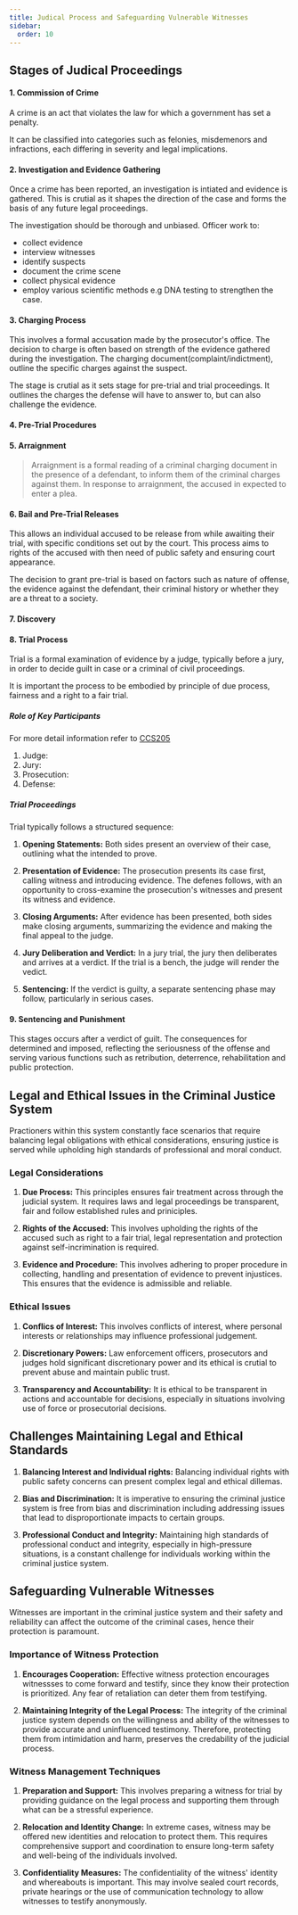 ```yaml
---
title: Judical Process and Safeguarding Vulnerable Witnesses
sidebar: 
  order: 10
---
```



## Stages of Judical Proceedings

#### 1. Commission of Crime

A crime is an act that violates the law for which a government has set a penalty.

It can be classified into categories such as felonies, misdemenors and infractions,
each differing in severity and legal implications.

#### 2. Investigation and Evidence Gathering

Once a crime has been reported, an investigation is intiated and evidence is
gathered. This is crutial as it shapes the direction of the case and forms the 
basis of any future legal proceedings.

The investigation should be thorough and unbiased. Officer work to:
- collect evidence
- interview witnesses
- identify suspects
- document the crime scene
- collect physical evidence
- employ various scientific methods e.g DNA testing 
to strengthen the case.

#### 3. Charging Process

This involves a formal accusation made by the prosecutor's office. The decision
to charge is often based on strength of the evidence gathered during the investigation.
The charging document(complaint/indictment), outline the specific charges against
the suspect.

The stage is crutial as it sets stage for pre-trial and trial proceedings. It 
outlines the charges the defense will have to answer to, but can also challenge
the evidence.

#### 4. Pre-Trial Procedures

#### 5. Arraignment

> Arraignment is a formal reading of a criminal charging document in the presence
of a defendant, to inform them of the criminal charges against them. In response
to arraignment, the accused in expected to enter a plea.

<Source
  type="ref"
  name="Wikipedia"
  href="https://en.wikipedia.org/wiki/Arraignment"
/>

#### 6. Bail and Pre-Trial Releases

This allows an individual accused to be release from while awaiting
their trial, with specific conditions set out by the court. This process aims to
rights of the accused with then need of public safety and ensuring court appearance.

The decision to grant pre-trial is based on factors such as nature of offense, 
the evidence against the defendant, their criminal history or whether they are
a threat to a society.

#### 7. Discovery

#### 8. Trial Process

Trial is a formal examination of evidence by a judge, typically before a jury, 
in order to decide guilt in case or a criminal of civil proceedings.

It is important the process to be embodied by principle of due process, fairness
and a right to a fair trial.

##### Role of Key Participants

For more detail information refer to [CCS205](/year2/ccs205/players-in-criminal-proceedings/)

1. Judge:
2. Jury:
3. Prosecution:
4. Defense:

##### Trial Proceedings

Trial typically follows a structured sequence:

1. **Opening Statements:** Both sides present an overview of their case, outlining
what the intended to prove.

2. **Presentation of Evidence:** The prosecution presents its case first, calling 
witness and introducing evidence. The defenes follows, with an opportunity to 
cross-examine the prosecution's witnesses and present its witness and evidence.

3. **Closing Arguments:** After evidence has been presented, both sides make 
closing arguments, summarizing the evidence and making the final appeal to the 
judge.

4. **Jury Deliberation and Verdict:** In a jury trial, the jury then deliberates
and arrives at a verdict. If the trial is a bench, the judge will render the vedict.

5. **Sentencing:** If the verdict is guilty, a separate sentencing phase may follow, 
particularly in serious cases.

#### 9. Sentencing and Punishment

This stages occurs after a verdict of guilt. The consequences for determined 
and imposed, reflecting the seriousness of the offense and serving various 
functions such as retribution, deterrence, rehabilitation and public protection.

## Legal and Ethical Issues in the Criminal Justice System

Practioners within this system constantly face scenarios that require balancing
legal obligations with ethical considerations, ensuring justice is served while
upholding high standards of professional and moral conduct.

### Legal Considerations

1. **Due Process:** This principles ensures fair treatment across through the 
judicial system. It requires laws and legal proceedings be transparent, fair 
and follow established rules and priniciples.

2. **Rights of the Accused:** This involves upholding the rights of the accused 
such as right to a fair trial, legal representation and protection against 
self-incrimination is required.

3. **Evidence and Procedure:** This involves adhering to proper procedure in 
collecting, handling and presentation of evidence to prevent injustices. This
ensures that the evidence is admissible and reliable.

### Ethical Issues

1. **Conflics of Interest:** This involves conflicts of interest, where personal
interests or relationships may influence professional judgement.

2. **Discretionary Powers:** Law enforcement officers, prosecutors and judges
hold significant discretionary power and its ethical is crutial to prevent 
abuse and maintain public trust.

3. **Transparency and Accountability:** It is ethical to be transparent in actions
and accountable for decisions, especially in situations involving use of force
or prosecutorial decisions.

## Challenges Maintaining Legal and Ethical Standards

1. **Balancing Interest and Individual rights:** Balancing individual rights 
with public safety concerns can present complex legal and ethical dillemas.

2. **Bias and Discrimination:** It is imperative to ensuring the criminal justice 
system is free from bias and discrimination including addressing issues that lead
to disproportionate impacts to certain groups.

3. **Professional Conduct and Integrity:** Maintaining high standards of professional
conduct and integrity, especially in high-pressure situations, is a constant
challenge for individuals working within the criminal justice system.

## Safeguarding Vulnerable Witnesses

Witnesses are important in the criminal justice system and their safety and
reliability can affect the outcome of the criminal cases, hence their protection
is paramount.

### Importance of Witness Protection

1. **Encourages Cooperation:** Effective witness protection encourages witnessses
to come forward and testify, since they know their protection is prioritized.
Any fear of retaliation can deter them from testifying.

2. **Maintaining Integrity of the Legal Process:** The integrity of the criminal
justice system depends on the willingness and ability of the witnesses to provide
accurate and uninfluenced testimony. Therefore, protecting them from intimidation
and harm, preserves the credability of the judicial process.

### Witness Management Techniques

1. **Preparation and Support:** This involves preparing a witness for trial by
providing guidance on the legal process and supporting them through what can be
a stressful experience.

2. **Relocation and Identity Change:** In extreme cases, witness may be offered
new identities and relocation to protect them. This requires comprehensive 
support and coordination to ensure long-term safety and well-being of the individuals
involved.

3. **Confidentiality Measures:** The confidentiality of the witness' identity and
whereabouts is important. This may involve sealed court records, private hearings
or the use of communication technology to allow witnesses to testify anonymously.
